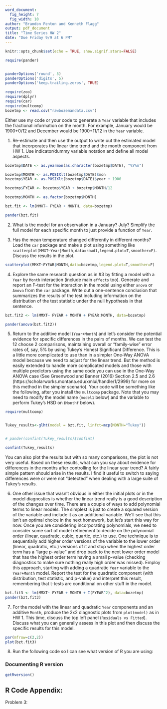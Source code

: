 ```yaml
---
word_document:
  fig_height: 7
  fig_width: 10
author: "Brandon Fenton and Kenneth Flagg"
output: pdf_document
title: "Time Series HW 2"
date: "Due Friday 9/9 at 6 PM"
---
```


```r
knitr::opts_chunk$set(echo = TRUE, show.signif.stars=FALSE)

require(pander)


panderOptions('round', 5)
panderOptions('digits', 5)
panderOptions('keep.trailing.zeros', TRUE)

require(zoo)
require(dplyr)
require(car)
require(multcomp)
bozetmp <- read.csv("rawbozemandata.csv")
```

Either use my code or your code to generate a `Year` variable that includes the fractional information on the month. For example, January would be 1900+0/12 and December would be 1900+11/12 in the `Year` variable.


1) Re-estimate and then use the output to write out the estimated model that incorporates the linear time trend and the month component from HW 1. Use indicator/dummy variable notation and define all model aspects.
```r
bozetmp$DATE <- as.yearmon(as.character(bozetmp$DATE), "%Y%m")

bozetmp$MONTH <- as.POSIXlt(bozetmp$DATE)$mon
bozetmp$YEAR <- as.POSIXlt(bozetmp$DATE)$year + 1900

bozetmp$FYEAR <- bozetmp$YEAR + bozetmp$MONTH/12

bozetmp$MONTH <- as.factor(bozetmp$MONTH)

bzt.fit <- lm(MMXT~ FYEAR + MONTH, data=bozetmp)

pander(bzt.fit)

```

2) What is the model for an observation in a January? July? Simplify the full model for each specific month to just provide a function of `Year`. 

3) Has the mean temperature changed differently in different months? Load the `car` package and make a plot using something like `scatterplot(MMXT~Year|Month,data=rawd1,legend.plot=T,smoother=F)`. Discuss the results in the plot.

```r
scatterplot(MMXT~FYEAR|MONTH,data=bozetmp,legend.plot=T,smoother=F)
```

4) Explore the same research question as in #3 by fitting a model with a `Year` by `Month` interaction (include main `effects` too). Generate and report an F-test for the interaction in the model using either `anova` or `Anova` from the `car` package. Write out a one-sentence conclusion that summarizes the results of the test including information on the distribution of the test statistic under the null hypothesis in that sentence.

```r
bzt.fit2 <- lm(MMXT~ FYEAR + MONTH + FYEAR:MONTH, data=bozetmp)

pander(anova(bzt.fit2))
```

5) Return to the additive model (`Year+Month`) and let's consider the potential evidence for specific differences in the pairs of months. We can test the 12 choose 2 comparisons, maintaining overall or "family-wise" error rates of, say, 5% by using Tukey's Honest Significant Difference. This is a little more complicated to use than in a simpler One-Way ANOVA model because we need to adjust for the linear trend. But the method is easily extended to handle more complicated models and those with multiple predictors using the same code you can use in the One-Way ANOVA case (See Greenwood and Banner (2016) Section 2.5 and 2.6 (https://scholarworks.montana.edu/xmlui/handle/1/2999) for more on this method in the simpler scenario). Your code will be something like the following, after you install the `multcomp` package. Note that you may need to modify the model name (`model1` below) and the variable to perform Tukey's HSD on (`Monthf` below).

```r

require(multcomp)


Tukey_results<-glht(model = bzt.fit, linfct=mcp(MONTH="Tukey"))


# pander(confint(Tukey_results)$confint)

confint(Tukey_results)
```

  You can also plot the results but with so many comparisons, the plot is not very useful. Based on these results, what can you say about evidence for differences in the months after controlling for the linear year trend? A fairly simple pattern should arise in the results. I find it useful to switch to saying differences were or were not "detected" when dealing with a large suite of Tukey's results. 

6) One other issue that wasn't obvious in either the initial plots or in the model diagnostics is whether the linear trend really is a good description of the changes over time. There are a couple of ways to add polynomial terms to linear models. The simplest is just to create a squared version of the variable and include it as an additional variable. We'll see that this isn't an optimal choice in the next homework, but let's start this way for now. Once you are considering incorporating polynomials, we need to consider some sort of model refinement to decide on the polynomial order (linear, quadratic, cubic, quartic, etc.) to use. One technique is to sequentially add higher order versions of the variable to the lower order (linear, quadratic, etc.) versions of it and stop when the highest order term has a "large p-value" and drop back to the next lower order model that has the highest order term having a small p-value (checking diagnostics to make sure nothing really high order was missed). Employ this approach, starting with adding a quadratic `Year` variable to the `Year+Month` model. Report the test for the quadratic component (with distribution, test statistic, and p-value) and interpret this result, remembering that t-tests are conditional on other stuff in the model. 

```r
bzt.fit3 <- lm(MMXT~ FYEAR + MONTH + I(FYEAR^2), data=bozetmp)
pander(bzt.fit3)
```

7) For the model with the linear and quadratic `Year` components and an additive `Month`, produce the 2x2 diagnostic plots from `plot(model)` as in HW 1. This time, discuss the top left panel (`Residuals vs Fitted`). Discuss what you can generally assess in this plot and then discuss the specific results for this model. 

```r
par(mfrow=c(2,2))
plot(bzt.fit3)

```


8) Run the following code so I can see what version of R you are using:

### Documenting R version 

```r
getRversion()
```

## R Code Appendix:

Problem 3:
```r

```




